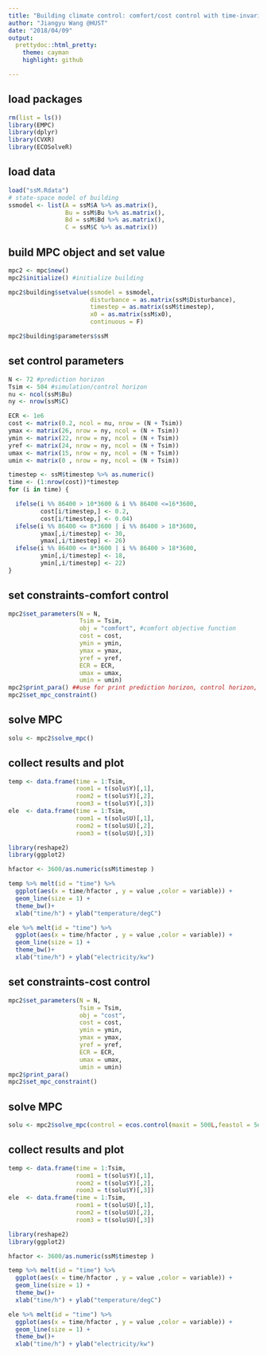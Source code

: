 ---
title: "Building climate control: comfort/cost control with time-invariant constrains "
author: "Jiangyu Wang @HUST"
date: "2018/04/09"
output:
  prettydoc::html_pretty:
    theme: cayman
    highlight: github

---

## load packages
```{r echo=TRUE, message=FALSE, warning=FALSE}
rm(list = ls())
library(EMPC)
library(dplyr)
library(CVXR)
library(ECOSolveR)
```

## load data
```{r echo=TRUE, message=FALSE, warning=FALSE}
load("ssM.Rdata")
# state-space model of building
ssmodel <- list(A = ssM$A %>% as.matrix(),
                Bu = ssM$Bu %>% as.matrix(),
                Bd = ssM$Bd %>% as.matrix(),
                C = ssM$C %>% as.matrix())
```

## build MPC object and set value
```{r echo=TRUE,warning=FALSE}
mpc2 <- mpc$new()
mpc2$initialize() #initialize building

mpc2$building$setvalue(ssmodel = ssmodel,
                       disturbance = as.matrix(ssM$Disturbance),
                       timestep = as.matrix(ssM$timestep),
                       x0 = as.matrix(ssM$x0),
                       continuous = F)

mpc2$building$parameters$ssM
```

## set control parameters
```{r}
N <- 72 #prediction horizon
Tsim <- 504 #simulation/control horizon
nu <- ncol(ssM$Bu)
ny <- nrow(ssM$C)

ECR <- 1e6
cost <- matrix(0.2, ncol = nu, nrow = (N + Tsim))
ymax <- matrix(26, nrow = ny, ncol = (N + Tsim))
ymin <- matrix(22, nrow = ny, ncol = (N + Tsim))
yref <- matrix(24, nrow = ny, ncol = (N + Tsim))
umax <- matrix(15, nrow = ny, ncol = (N + Tsim))
umin <- matrix(0 , nrow = ny, ncol = (N + Tsim))

timestep <- ssM$timestep %>% as.numeric()
time <- (1:nrow(cost))*timestep
for (i in time) {

  ifelse(i %% 86400 > 10*3600 & i %% 86400 <=16*3600,
         cost[i/timestep,] <- 0.2,
         cost[i/timestep,] <- 0.04)
  ifelse(i %% 86400 <= 8*3600 | i %% 86400 > 18*3600,
         ymax[,i/timestep] <- 30,
         ymax[,i/timestep] <- 26)
  ifelse(i %% 86400 <= 8*3600 | i %% 86400 > 18*3600,
         ymin[,i/timestep] <- 18,
         ymin[,i/timestep] <- 22)
}

```

## set constraints-comfort control
```{r}
mpc2$set_parameters(N = N,
                    Tsim = Tsim,
                    obj = "comfort", #comfort objective function
                    cost = cost,
                    ymin = ymin,
                    ymax = ymax,
                    yref = yref,
                    ECR = ECR,
                    umax = umax,
                    umin = umin)
mpc2$print_para() ##use for print prediction horizon, control horizon, and ssM is continuous or not
mpc2$set_mpc_constraint()
```

## solve MPC
```{r}
solu <- mpc2$solve_mpc()
```

## collect results and plot
```{r message=FALSE, warning=FALSE}
temp <- data.frame(time = 1:Tsim,
                   room1 = t(solu$Y)[,1],
                   room2 = t(solu$Y)[,2],
                   room3 = t(solu$Y)[,3])
ele  <- data.frame(time = 1:Tsim,
                   room1 = t(solu$U)[,1],
                   room2 = t(solu$U)[,2],
                   room3 = t(solu$U)[,3])

library(reshape2)
library(ggplot2)

hfactor <- 3600/as.numeric(ssM$timestep )

temp %>% melt(id = "time") %>%
  ggplot(aes(x = time/hfactor , y = value ,color = variable)) +
  geom_line(size = 1) +
  theme_bw()+
  xlab("time/h") + ylab("temperature/degC")

ele %>% melt(id = "time") %>%
  ggplot(aes(x = time/hfactor , y = value ,color = variable)) +
  geom_line(size = 1) +
  theme_bw()+
  xlab("time/h") + ylab("electricity/kw")

```

## set constraints-cost control
```{r}
mpc2$set_parameters(N = N,
                    Tsim = Tsim,
                    obj = "cost",
                    cost = cost,
                    ymin = ymin,
                    ymax = ymax,
                    yref = yref,
                    ECR = ECR,
                    umax = umax,
                    umin = umin)
mpc2$print_para()
mpc2$set_mpc_constraint()
```

## solve MPC
```{r}
solu <- mpc2$solve_mpc(control = ecos.control(maxit = 500L,feastol = 5e-6,reltol = 5e-5))
```

## collect results and plot
```{r message=FALSE, warning=FALSE}
temp <- data.frame(time = 1:Tsim,
                   room1 = t(solu$Y)[,1],
                   room2 = t(solu$Y)[,2],
                   room3 = t(solu$Y)[,3])
ele  <- data.frame(time = 1:Tsim,
                   room1 = t(solu$U)[,1],
                   room2 = t(solu$U)[,2],
                   room3 = t(solu$U)[,3])

library(reshape2)
library(ggplot2)

hfactor <- 3600/as.numeric(ssM$timestep )

temp %>% melt(id = "time") %>%
  ggplot(aes(x = time/hfactor , y = value ,color = variable)) +
  geom_line(size = 1) +
  theme_bw()+
  xlab("time/h") + ylab("temperature/degC")

ele %>% melt(id = "time") %>%
  ggplot(aes(x = time/hfactor , y = value ,color = variable)) +
  geom_line(size = 1) +
  theme_bw()+
  xlab("time/h") + ylab("electricity/kw")

```
